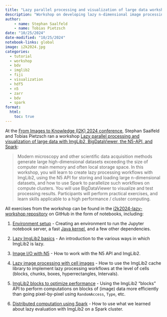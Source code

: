 ```yaml
---
title: "Lazy parallel processing and visualization of large data workshop at I2K 2024"
description: "Workshop on developing lazy n-dimensional image processing workflows using ImgLib2, N5 for image I/O, BigDataViewer for image visualization, and Spark to parallelize it all on compute clusters."
author: 
    - name: Stephan Saalfeld
    - name: Tobias Pietzsch
date: "10/25/2024"
date-modified: "10/25/2024"
notebook-links: global
image: i2k2024.jpg
categories:
  - tutorial
  - workshop
  - bdv
  - imglib2
  - fiji
  - visualization
  - hdf5
  - n5
  - zarr
  - bdv
  - spark
format:
  html:
    toc: true
---
```


At the [From Images to Knowledge (I2K) 2024 conference](https://imagej.net/events/i2k-2024), Stephan Saalfeld and Tobias Pietzsch ran a workshop [Lazy parallel processing and visualization of large data with ImgLib2, BigDataViewer, the N5-API, and Spark](https://events.humantechnopole.it/event/1/contributions/43/):

> Modern microscopy and other scientific data acquisition methods generate large high-dimensional datasets exceeding the size of computer main memory and often local storage space. In this workshop, you will learn to create lazy processing workflows with ImgLib2, using the N5 API for storing and loading large n-dimensional datasets, and how to use Spark to parallelize such workflows on compute clusters. You will use BigDataViewer to visualize and test processing results. Participants will perform practical exercises, and learn skills applicable to a high performance / cluster computing.

All exercises from the workshop can be found in the [i2k2024-lazy-workshop repository](https://github.com/saalfeldlab/i2k2024-lazy-workshop) on GitHub in the form of notebooks, including:

1. [Environment setup](https://github.com/saalfeldlab/i2k2024-lazy-workshop/blob/main/posts/01-setup.qmd) - Creating an environment to run the Jupyter notebook server, a fast [Java kernel](https://github.com/saalfeldlab/IJava), and a few other dependencies.

2. [Lazy ImgLib2 basics](https://github.com/saalfeldlab/i2k2024-lazy-workshop/blob/main/posts/02-lazy-imglib2/02-lazy-imglib2.ipynb) - An introduction to the various ways in which ImgLib2 is lazy.

3. [Image I/O with N5](https://github.com/saalfeldlab/i2k2024-lazy-workshop/blob/main/posts/03-n5/03-n5.ipynb) - How to work with the N5 API and ImgLib2.

4. [Lazy image processing with cell images](https://github.com/saalfeldlab/i2k2024-lazy-workshop/blob/main/posts/04-cache/04-cache.ipynb) - How to use the ImgLib2 cache library to implement lazy processing workflows at the level of cells (blocks, chunks, boxes, hyperrectangles, Intervals).

5. [ImgLib2 blocks to optimize performance](https://github.com/saalfeldlab/i2k2024-lazy-workshop/blob/main/posts/05-blocks/05-blocks.ipynb) - Using the ImgLib2 "blocks" API to perform computations on blocks of (image) data more efficiently than going pixel-by-pixel using `RandomAccess`, `Type`, etc.

6. [Distributed computation using Spark](https://github.com/saalfeldlab/i2k2024-lazy-workshop/blob/main/posts/06-spark/06-spark.qmd) - How to use what we learned about lazy evaluation with ImgLib2 on a Spark cluster.
